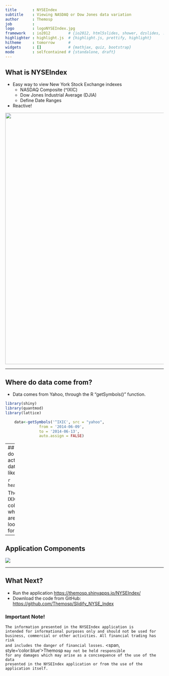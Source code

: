 ```yaml
---
title       : NYSEIndex  
subtitle    : Viewing NASDAQ or Dow Jones data variation
author      : Themosp
job         : 
logo        : logoNYSEIndex.jpg
framework   : io2012        # {io2012, html5slides, shower, dzslides, ...}
highlighter : highlight.js  # {highlight.js, prettify, highlight}
hitheme     : tomorrow      # 
widgets     : []            # {mathjax, quiz, bootstrap}
mode        : selfcontained # {standalone, draft}
---
```


## What is NYSEIndex



- Easy way to view New York Stock Exchange indexes
  - NASDAQ Composite (\^IXIC)
  - Dow Jones Industrial Average (DJIA)
  - Define Date Ranges
- Reactive!

<img src="assets/img/NYSEIndex.jpg" style="width: 800px;"/>

---

## Where do data come from?
- Data comes from Yahoo, through the R "getSymbols()" function.
```r
library(shiny)
library(quantmod)
library(lattice)

    data<-getSymbols('^IXIC', src = "yahoo", 
               from = '2014-06-09',
               to = '2014-06-13',
               auto.assign = FALSE)
```

---
## What do the actual data look like?

```r
head(data)
```

The IXIC.Close column is what we are looking for.

---

## Application Components

<img src="assets/img/compNYSEIndex.jpg" />


---

## What Next?

- Run the application [https://themosp.shinyapps.io/NYSEIndex/](https://themosp.shinyapps.io/NYSEIndex/)
- Download the code from GitHub: [https://github.com/Themosp/Slidify_NYSE_Index](https://github.com/Themosp/Slidify_NYSE_Index)


### Important Note! 
<code>The information presented in the NYSEIndex application is intended for informational purposes only and should not be used for business, commercial or other activities. All financial trading has risk and includes the danger of financial losses.</code> <span, style='color:blue'>Themosp</span> <code>may not be held responsible for any damages which may arise as a concsequence of the use of the data presented in the NYSEIndex application or from the use of the application itself.</code>



